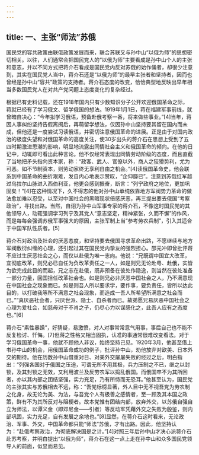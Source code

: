 ```yaml
---
---
---
```

title: 一、主张“师法”苏俄
---




国民党的容共政策由联俄政策发展而来，联合苏联又与孙中山“以俄为师”的思想密切相关。以往，人们通常会把国民党人的“以俄为师”主要看成是孙中山个人的主张和意志，并以不同方式把蒋介石看成是国民党内反对苏俄的始作俑者，却很少注意到，其实在国民党人当中，蒋介石还是“以俄为师”的最早主张者和坚持者，因而也曾经是孙中山“容共”政策的支持者。蒋介石态度的改变，恰恰典型地反映出早年相当多数国民党人在对共产党问题上态度变化的复杂经过。

根据已有史料记载，还在1918年国内只有少数知识分子公开欢迎俄国革命之际，蒋就已经有了学习俄文、留学俄国的想法。1919年1月1日，蒋在福建军事前线，就曾暗自决心：“今年拟学习俄语，预备赴俄考察一番，将来做些事业。”[4]当年，蒋因人事纠纷坚持告假离闽后，再萌留学想法，仅因孙中山坚持要其留在国内而未成，但他还是一度尝试习读俄语，并密切注意俄国革命的进展。正是由于对国内政治的极度失望和对俄国革命的高度关注，使30岁出头的蒋介石在思想上受到了五四时期激进思潮的影响，明显地流露出同情社会主义和俄国革命的倾向。在他的日记中，动辄即可看出此种言论。他不仅经常表现出同情劳动阶级的态度，而且直截了当地把矛头指向资本家，称：“政客、武人、官僚以外，商人之狡猾势利，尤为可恶。如不节制资本，则劳动家终无享利自由之机会。”[4]读俄国革命史，他会联系到中国革命的曲折艰难，发自内心地表示赞叹，“企仰靡已”。注意到苏俄红军越过乌拉尔山脉进入西伯利亚，他更会感到振奋，断言：“列宁政府之地位，更加巩固矣！”[4]在这种情况下，久不得志的他对孙中山单纯依靠地方军阀势力革命的做法愈加难以忍受，以至对中国社会的黑暗现状倍感厌恶，再三提出要去俄国“考察政治”，寻找出路。当然，自诩为孙中山军事专家的蒋介石，不像这时国民党的其他领导人，动辄强调学习列宁及其党人“意志坚定，精神紧张，久而不懈”的作风，而是每每会强调苏俄军事强大的原因，主张军制上当“参考劳农兵制”，引入其适合于中国军队性质者。[5]

蒋介石对政治及社会的厌恶态度，和坚持要去俄国寻求革命出路，不愿继续与地方军阀敷衍纠缠的心理，还引起过其在国民党内挚友的强烈担心。邵元冲即曾批评蒋不应过生厌恶社会之心，而仅以赴俄为唯一志向。他说：“兄既谓中国宜大改革，宜彻底改革，则兄必已自任为负改革责任之一人，如是则兄无论赴粤、赴俄，实皆为欲完成此目的而起，兄之志在赴俄，既非预备在彼处作隐逸，则当然在彼处准备一部分力量，回国担任改革社会也。如是则兄必非厌恶中国社会之人，乃不满意现在中国社会之现象而已。如是则吾人所以要求学，要作事，要负责任，皆所以达此目的，以打破我等所不满意之社会现象，而造成一吾人所希望所满意之社会而已。”“真厌恶社会者，只厌世派、隐士、自杀者而已。故弟愿兄易厌恶中国社会之心理为爱社会，如慈母对于不肖之子，仍尽心力以谋感化之，此吾人应有之态度也。”[6]

蒋介石“素性暴躁”，好猜疑，易激愤，对人对事常常意气用事，事后自己也不能不反复检讨、忏悔。[7]但蒋之性格又相当固执，认准的事通常很难改变看法。对于学习俄国革命一事，他就不顾他人非议，始终坚持己见。1920年3月，他甚至借上书孙中山的机会，用俄国革命成功的例子，批评孙中山，劝他放弃对欧美、日本外交的期待。他在历数孙中山借重对日、对美外交屡屡失败的经过之后，明白指出：“列强各国对于俄国之压迫，可谓无所不用其极，兵力压制之不已，继之以封锁，及其封锁之无效，又利用波兰及反劳农军以捣乱俄国。而俄国卒不为其所困者，亦以其内部之团结坚强，实力充足，乃有所恃而无恐耳。”他甚至认为，国民党的主张其实与苏俄相去不远，称：“吾党标榜显著，外人目中无不视吾党为劳农制之化身，故无论为美、为法，与吾党个人有极善之感情者，至一顾及其本国之政策，鲜有不为其所反对与阻梗者。故本党惟有团结内部，放弃外交，以苏俄自强自立为师法，以谭义金（即邓尼金——引者）等反动军凭藉外交之失败为殷鉴，则内部巩固，实力充足，自有发展之余地也。”[8]显然，在蒋介石这时看来，无论政治、军事、外交，中国革命都只能“师法”苏俄，才有出路。因此，他坚持认为：“赴俄考察政治，为彻底解决国是之计。”[4]对照三年后孙中山才决心派蒋介石赴苏考察，并明白提出“以俄为师”，蒋介石在这一点上走在孙中山和众多国民党领导人的前面，似显而易见。